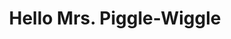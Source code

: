 ---
title: "Hello Mrs. Piggle-Wiggle"
subtitle: ""
creator: "Betty MacDonald & Hilary Knight"
categories: ["cds"]
featuredImage: "../src/assets/images/item/cds/DSC02980-6.png"
views: ["../src/assets/images/item/cds/DSC02980-6.png"]
nextItem: []
---